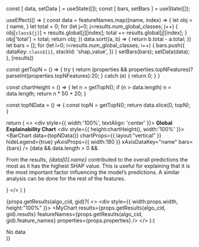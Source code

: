 

  const [ data, setData ] = useState([]);
  const [ bars, setBars ] = useState([]);

  useEffect(() => {
    const data = featureNames.map((name, index) => {
      let obj = {
        name,
      }
      let total = 0;
      for (let j=0; j<results.num_global_classes; j++) {
        obj[`class${j}`] = results.global[j][index];
        total += results.global[j][index];
      }
      obj['total'] = total;
      return obj;
    })
    data.sort((a, b) => {
      return b.total - a.total;
    })
    let bars = [];
    for (let i=0; i<results.num_global_classes; i++) {
      bars.push({
        dataKey: `class${i}`,
        stackId: 'shap_value',
      })
    }
    setBars(bars);
    setData(data);
  }, [results])

  const getTopN = () => {
    try {
      return (properties && properties.topNFeatures)?parseInt(properties.topNFeatures):20;
    } catch (e) {
      return 0;
    } 
  }

  const chartHeight = () => {
    let n = getTopN();
    if (n > data.length)
      n = data.length;
    return n * 50 + 20;
  }

  const topNData = () => {
    const topN = getTopN();
    return data.slice(0, topN);
  }

  return (
    <>
      <div style={{ width:'100%', textAlign: 'center' }}>
        <b>Global Explainability Chart</b>
      </div>
      <div style={{ height:chartHeight(), width:'100%' }}>
        <BarChart
          data={topNData()}
          chartProps={{ layout:"vertical" }}
          hideLegend={true}
          yAxisProps={{ width:180 }}
          xAxisDataKey="name"
          bars={bars}
        />
      </div>
      {data && data.length > 0 &&
        <p>From the results, <i>{data[0].name}</i> contributed to the overall predictions the most as it has the highest SHAP value. This is useful for explaining that it is the most important factor influencing the model’s predictions. A similar analysis can be done for the rest of the features.</p>
      }
    </>
  )
}

{props.getResults(algo_cid, gid)?(
  <>
    <div style={{ width:props.width, height:"100%" }}>
      <MyChart results={props.getResults(algo_cid, gid).results} featureNames={props.getResults(algo_cid, gid).feature_names} properties={props.properties} />
    </div>
  </>
):(
  <div>No data</div>
)}

